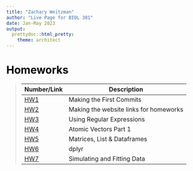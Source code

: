 ```yaml
---
title: "Zachary Weitzman"
author: "Live Page for BIOL 381"
date: Jan-May 2023
output:
  prettydoc::html_pretty:
    theme: architect
---
```

# <span style="color:black">Homeworks</span>

>Number/Link |Description 
>----------- | -----------
> [HW1](HW1.html)|Making the First Commits
> [HW2](HW2.html)|Making the website links for homeworks
> [HW3](HW3.html)|Using Regular Expressions
> [HW4](HW4.html)|Atomic Vectors Part 1
> [HW5](HW5.html)|Matrices, List & Dataframes
> [HW6](HW6.html)|dplyr
>[HW7](HW7.html)|Simulating and Fitting Data
